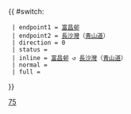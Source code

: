 {{ #switch: {{{format|}}}
  | endpoint1 = [[富昌邨]]
  | endpoint2 = [[長沙灣]]（[[青山道]]）
  | direction = 0
  | status = 
  | inline = [[富昌邨]] ↺ [[長沙灣]]（[[青山道]]）
  | normal =
  | full =
}}<noinclude>[[Category:九龍專線小巴路線模板|75]]</noinclude>